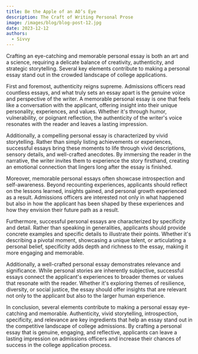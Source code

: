 ```yaml
---
title: Be the Apple of an AO’s Eye
description: The Craft of Writing Personal Prose
image: /images/blog/blog-post-12.jpg
date: 2023-12-12
authors:
  - Sivvy
---
```


Crafting an eye-catching and memorable personal essay is both an art and a science, requiring a delicate balance of creativity, authenticity, and strategic storytelling. Several key elements contribute to making a personal essay stand out in the crowded landscape of college applications.

First and foremost, authenticity reigns supreme. Admissions officers read countless essays, and what truly sets an essay apart is the genuine voice and perspective of the writer. A memorable personal essay is one that feels like a conversation with the applicant, offering insight into their unique personality, experiences, and values. Whether it's through humor, vulnerability, or poignant reflection, the authenticity of the writer's voice resonates with the reader and leaves a lasting impression.

Additionally, a compelling personal essay is characterized by vivid storytelling. Rather than simply listing achievements or experiences, successful essays bring these moments to life through vivid descriptions, sensory details, and well-crafted anecdotes. By immersing the reader in the narrative, the writer invites them to experience the story firsthand, creating an emotional connection that lingers long after the essay is finished.

Moreover, memorable personal essays often showcase introspection and self-awareness. Beyond recounting experiences, applicants should reflect on the lessons learned, insights gained, and personal growth experienced as a result. Admissions officers are interested not only in what happened but also in how the applicant has been shaped by these experiences and how they envision their future path as a result.

Furthermore, successful personal essays are characterized by specificity and detail. Rather than speaking in generalities, applicants should provide concrete examples and specific details to illustrate their points. Whether it's describing a pivotal moment, showcasing a unique talent, or articulating a personal belief, specificity adds depth and richness to the essay, making it more engaging and memorable.

Additionally, a well-crafted personal essay demonstrates relevance and significance. While personal stories are inherently subjective, successful essays connect the applicant's experiences to broader themes or values that resonate with the reader. Whether it's exploring themes of resilience, diversity, or social justice, the essay should offer insights that are relevant not only to the applicant but also to the larger human experience.

In conclusion, several elements contribute to making a personal essay eye-catching and memorable. Authenticity, vivid storytelling, introspection, specificity, and relevance are key ingredients that help an essay stand out in the competitive landscape of college admissions. By crafting a personal essay that is genuine, engaging, and reflective, applicants can leave a lasting impression on admissions officers and increase their chances of success in the college application process.
